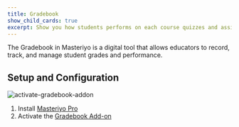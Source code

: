```yaml
---
title: Gradebook
show_child_cards: true
excerpt: Show you how students performs on each course quizzes and assignments.
---
```


The Gradebook in Masteriyo is a digital tool that allows educators to record, track, and manage student grades and performance.

## Setup and Configuration

![activate-gradebook-addon](https://user-images.githubusercontent.com/75772539/235430273-1ffad56a-c3ba-4fab-a016-28265e2c05f6.png)

1. Install [Masteriyo Pro](https://docs.masteriyo.com/getting-started/installation#installing-masteriyo-lms-pro-version)
2. Activate the [Gradebook Add-on](https://docs.masteriyo.com/premium-addons/activate-masteriyo-premium-addons)

##
